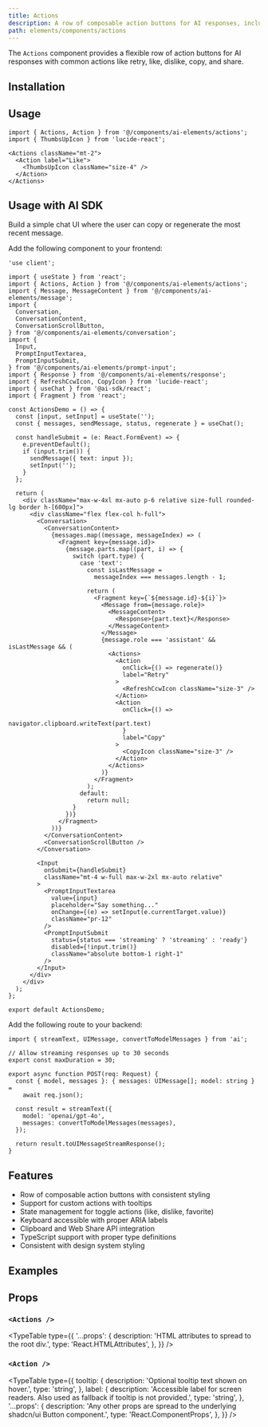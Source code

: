 ```yaml
---
title: Actions
description: A row of composable action buttons for AI responses, including retry, like, dislike, copy, share, and custom actions.
path: elements/components/actions
---
```


The `Actions` component provides a flexible row of action buttons for AI responses with common actions like retry, like, dislike, copy, and share.

<Preview path="actions" />

## Installation

<ElementsInstaller path="actions" />

## Usage

```tsx
import { Actions, Action } from '@/components/ai-elements/actions';
import { ThumbsUpIcon } from 'lucide-react';
```

```tsx
<Actions className="mt-2">
  <Action label="Like">
    <ThumbsUpIcon className="size-4" />
  </Action>
</Actions>
```

## Usage with AI SDK

Build a simple chat UI where the user can copy or regenerate the most recent message.

Add the following component to your frontend:

```tsx title="app/page.tsx"
'use client';

import { useState } from 'react';
import { Actions, Action } from '@/components/ai-elements/actions';
import { Message, MessageContent } from '@/components/ai-elements/message';
import {
  Conversation,
  ConversationContent,
  ConversationScrollButton,
} from '@/components/ai-elements/conversation';
import {
  Input,
  PromptInputTextarea,
  PromptInputSubmit,
} from '@/components/ai-elements/prompt-input';
import { Response } from '@/components/ai-elements/response';
import { RefreshCcwIcon, CopyIcon } from 'lucide-react';
import { useChat } from '@ai-sdk/react';
import { Fragment } from 'react';

const ActionsDemo = () => {
  const [input, setInput] = useState('');
  const { messages, sendMessage, status, regenerate } = useChat();

  const handleSubmit = (e: React.FormEvent) => {
    e.preventDefault();
    if (input.trim()) {
      sendMessage({ text: input });
      setInput('');
    }
  };

  return (
    <div className="max-w-4xl mx-auto p-6 relative size-full rounded-lg border h-[600px]">
      <div className="flex flex-col h-full">
        <Conversation>
          <ConversationContent>
            {messages.map((message, messageIndex) => (
              <Fragment key={message.id}>
                {message.parts.map((part, i) => {
                  switch (part.type) {
                    case 'text':
                      const isLastMessage =
                        messageIndex === messages.length - 1;
                      
                      return (
                        <Fragment key={`${message.id}-${i}`}>
                          <Message from={message.role}>
                            <MessageContent>
                              <Response>{part.text}</Response>
                            </MessageContent>
                          </Message>
                          {message.role === 'assistant' && isLastMessage && (
                            <Actions>
                              <Action
                                onClick={() => regenerate()}
                                label="Retry"
                              >
                                <RefreshCcwIcon className="size-3" />
                              </Action>
                              <Action
                                onClick={() =>
                                  navigator.clipboard.writeText(part.text)
                                }
                                label="Copy"
                              >
                                <CopyIcon className="size-3" />
                              </Action>
                            </Actions>
                          )}
                        </Fragment>
                      );
                    default:
                      return null;
                  }
                })}
              </Fragment>
            ))}
          </ConversationContent>
          <ConversationScrollButton />
        </Conversation>

        <Input
          onSubmit={handleSubmit}
          className="mt-4 w-full max-w-2xl mx-auto relative"
        >
          <PromptInputTextarea
            value={input}
            placeholder="Say something..."
            onChange={(e) => setInput(e.currentTarget.value)}
            className="pr-12"
          />
          <PromptInputSubmit
            status={status === 'streaming' ? 'streaming' : 'ready'}
            disabled={!input.trim()}
            className="absolute bottom-1 right-1"
          />
        </Input>
      </div>
    </div>
  );
};

export default ActionsDemo;
```

Add the following route to your backend:

```tsx title="api/chat/route.ts"
import { streamText, UIMessage, convertToModelMessages } from 'ai';

// Allow streaming responses up to 30 seconds
export const maxDuration = 30;

export async function POST(req: Request) {
  const { model, messages }: { messages: UIMessage[]; model: string } =
    await req.json();

  const result = streamText({
    model: 'openai/gpt-4o',
    messages: convertToModelMessages(messages),
  });

  return result.toUIMessageStreamResponse();
}
```

## Features

- Row of composable action buttons with consistent styling
- Support for custom actions with tooltips
- State management for toggle actions (like, dislike, favorite)
- Keyboard accessible with proper ARIA labels
- Clipboard and Web Share API integration
- TypeScript support with proper type definitions
- Consistent with design system styling

## Examples

<Preview path="actions-hover" />

## Props

### `<Actions />`

<TypeTable
  type={{
    '...props': {
      description: 'HTML attributes to spread to the root div.',
      type: 'React.HTMLAttributes<HTMLDivElement>',
    },
  }}
/>

### `<Action />`

<TypeTable
  type={{
    tooltip: {
      description: 'Optional tooltip text shown on hover.',
      type: 'string',
    },
    label: {
      description:
        'Accessible label for screen readers. Also used as fallback if tooltip is not provided.',
      type: 'string',
    },
    '...props': {
      description:
        'Any other props are spread to the underlying shadcn/ui Button component.',
      type: 'React.ComponentProps<typeof Button>',
    },
  }}
/>
